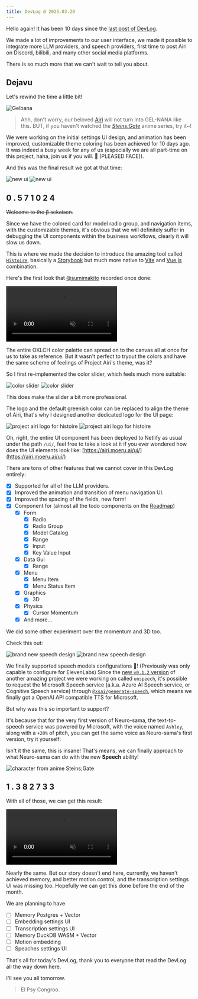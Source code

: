 ```yaml
---
title: DevLog @ 2025.03.20
---
```



Hello again! It has been 10 days since the [last post of DevLog](../references/contributing/guide/).

We made a lot of improvements to our user interface, we made it possible
to integrate more LLM providers, and speech providers, first time to post
Airi on Discord, bilibili, and many other social media platforms.

There is so much more that we can't wait to tell you about.

## Dejavu

Let's rewind the time a little bit!

<Image src={Gelbana} alt="Gelbana" />

> Ahh, don't worry, our beloved [Airi](https://github.com/moeru-ai/airi) will
> not turn into GEL-NANA like this. BUT, if you haven't watched the
> [_Steins;Gate_](https://myanimelist.net/anime/9253/Steins_Gate) anime series,
> try it~!

We were working on the initial settings UI design, and animation has been
improved, customizable theme coloring has been achieved for 10 days ago.
It was indeed a busy week for any of us (especially we are all part-time on
this project, haha, join us if you will. 🥺 (PLEASED FACE)).

And this was the final result we got at that time:

<Image className="light" src={NewUIV3} alt="new ui" />
<Image className="dark" src={NewUIV3Dark} alt="new ui" />

<h2 class="devlog-steins-gate-divergence-meter-heading">
  <span class="nixie-digit">0</span>
  <span class="nixie-digit">.</span>
  <span class="nixie-digit">5</span>
  <span class="nixie-digit">7</span>
  <span class="nixie-digit">1</span>
  <span class="nixie-digit">0</span>
  <span class="nixie-digit">2</span>
  <span class="nixie-digit">4</span>
</h2>

~~Welcome to the β sekaisen.~~

Since we have the colored card for model radio group, and navigation items,
with the customizable themes, it's obvious that we will definitely suffer
in debugging the UI components within the business workflows, clearly it
will slow us down.

This is where we made the decision to introduce the amazing tool called
[`Histoire`](https://histoire.dev), basically a
[Storybook](https://storybook.js.org/) but much more native to
[Vite](https://vitejs.dev) and [Vue.js](https://vuejs.org) combination.

Here's the first look that [@sumimakito](https://github.com/sumimakito)
recorded once done:

<video muted autoplay>
  <source src="/static/blog/DevLog-2025.03.20/histoire-first-look.mp4" />
</video>

The entire OKLCH color palette can spread on to the canvas all at once
for us to take as reference. But it wasn't perfect to tryout the colors
and have the same scheme of feelings of Project Airi's theme, was it?

So I first re-implemented the color slider, which feels much more suitable:

<Image className="light" src={HistoireColorSlider} alt="color slider" />
<Image className="dark" src={HistoireColorSliderDark} alt="color slider" />

This does make the slider a bit more professional.

The logo and the default greenish color can be replaced to align the theme
of Airi, that's why I designed another dedicated logo for the UI page:

<Image className="light" src={HistoireLogo} alt="project airi logo for histoire" />
<Image className="dark" src={HistoireLogoDark} alt="project airi logo for histoire" />

Oh, right, the entire UI component has been deployed to Netlify as usual
under the path `/ui/`, feel free to take a look at it if you ever wondered
how does the UI elements look like:
[https://airi.moeru.ai/ui/](https://airi.moeru.ai/ui/)

There are tons of other features that we cannot cover in this DevLog entirely:

- [x] Supported for all of the LLM providers.
- [x] Improved the animation and transition of menu navigation UI.
- [x] Improved the spacing of the fields, new form!
- [x] Component for (almost all the todo components on the [Roadmap](https://github.com/moeru-ai/airi/issues/42))
  - [x] Form
    - [x] Radio
    - [x] Radio Group
    - [x] Model Catalog
    - [x] Range
    - [x] Input
    - [x] Key Value Input
  - [x] Data Gui
    - [x]  Range
  - [x] Menu
    - [x] Menu Item
    - [x] Menu Status Item
  - [x] Graphics
    - [x] 3D
  - [x] Physics
    - [x] Cursor Momentum
  - [x] And more...

We did some other experiment over the momentum and 3D too.

Check this out:

<Image className="light" src={NewUIV4Speech} alt="brand new speech design" />
<Image className="dark" src={NewUIV4SpeechDark} alt="brand new speech design" />

We finally supported speech models configurations 🎉! (Previously was
only capable to configure for ElevenLabs) Since the
[new `v0.1.2` version](https://github.com/moeru-ai/unspeech/releases/tag/v0.1.2)
of another amazing project we were working on called `unspeech`, it's possible
to request the Microsoft Speech service (a.k.a. Azure AI Speech service, or
Cognitive Speech service) through
[`@xsai/generate-speech`](https://xsai.js.org/docs/packages/generate/speech), which
means we finally got a OpenAI API compatible TTS for Microsoft.

But why was this so important to support?

It's because that for the very first version of Neuro-sama, the text-to-speech
service was powered by Microsoft, with the voice named `Ashley`, along with a
`+20%` of pitch, you can get the same voice as Neuro-sama's first version, try it
yourself:

<audio>
  <source src="/static/blog/DevLog-2025.03.20/ashley-pitch-test.mp3" />
</audio>

Isn't it the same, this is insane! That's means, we can finally approach to
what Neuro-sama can do with the new **Speech** ability!

<Image src={SteinsGateMayori} alt="character from anime Steins;Gate" />

<h2 class="devlog-steins-gate-divergence-meter-heading">
  <span class="nixie-digit">1</span>
  <span class="nixie-digit">.</span>
  <span class="nixie-digit">3</span>
  <span class="nixie-digit">8</span>
  <span class="nixie-digit">2</span>
  <span class="nixie-digit">7</span>
  <span class="nixie-digit">3</span>
  <span class="nixie-digit">3</span>
</h2>

With all of those, we can get this result:

<video control muted autoplay>
  <source src="/static/blog/DevLog-2025.03.20/airi-demo.mp4" />
</video>

Nearly the same. But our story doesn't end here, currently, we haven't
achieved memory, and better motion control, and the transcription settings
UI was missing too. Hopefully we can get this done before the end of the
month.

We are planning to have

- [ ] Memory Postgres + Vector
- [ ] Embedding settings UI
- [ ] Transcription settings UI
- [ ] Memory DuckDB WASM + Vector
- [ ] Motion embedding
- [ ] Speaches settings UI

That's all for today's DevLog, thank you to everyone that read the DevLog
all the way down here.

I'll see you all tomorrow.

> El Psy Congroo.

